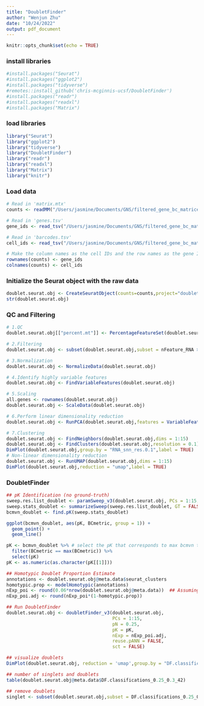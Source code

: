 ```yaml
---
title: "DoubletFinder"
author: "Wenjun Zhu"
date: "10/24/2022"
output: pdf_document
---
```


```r
knitr::opts_chunk$set(echo = TRUE)
```


### install libraries

```r
#install.packages("Seurat")
#install.packages("ggplot2")
#install.packages("tidyverse")
#remotes::install_github('chris-mcginnis-ucsf/DoubletFinder')
#install.packages("readr")
#install.packages("readxl")
#install.packages("Matrix")
```


### load libraries

```r
library("Seurat")
library("ggplot2")
library("tidyverse")
library("DoubletFinder")
library("readr")
library("readxl")
library("Matrix")
library("knitr")
```


### Load data

```r
# Read in 'matrix.mtx'
counts <- readMM("/Users/jasmine/Documents/GNS/filtered_gene_bc_matrices/GRCh38/matrix.mtx")

# Read in 'genes.tsv'
gene_ids <- read_tsv("/Users/jasmine/Documents/GNS/filtered_gene_bc_matrices/GRCh38/genes.tsv", col_names = FALSE, show_col_types = FALSE)$X1

# Read in 'barcodes.tsv'
cell_ids <- read_tsv("/Users/jasmine/Documents/GNS/filtered_gene_bc_matrices/GRCh38/barcodes.tsv", col_names = FALSE, show_col_types = FALSE)$X1

# Make the column names as the cell IDs and the row names as the gene IDs
rownames(counts) <- gene_ids
colnames(counts) <- cell_ids
```


### Initialize the Seurat object with the raw data

```r
doublet.seurat.obj <- CreateSeuratObject(counts=counts,project="doublet",min.cells=3,min.features=2)
str(doublet.seurat.obj)
```


### QC and Filtering

```r
# 1.QC
doublet.seurat.obj[["percent.mt"]] <- PercentageFeatureSet(doublet.seurat.obj,pattern = "^MT-")

# 2.Filtering
doublet.seurat.obj <- subset(doublet.seurat.obj,subset = nFeature_RNA > 2 & nFeature_RNA < 1000 & percent.mt < 10)

# 3.Normalization
doublet.seurat.obj <- NormalizeData(doublet.seurat.obj)

# 4.Identify highly variable features
doublet.seurat.obj <- FindVariableFeatures(doublet.seurat.obj)

# 5.Scaling
all.genes <- rownames(doublet.seurat.obj)
doublet.seurat.obj <- ScaleData(doublet.seurat.obj)

# 6.Perform linear dimensionality reduction
doublet.seurat.obj <- RunPCA(doublet.seurat.obj,features = VariableFeatures(object=doublet.seurat.obj))

# 7.Clustering
doublet.seurat.obj <- FindNeighbors(doublet.seurat.obj,dims = 1:15)
doublet.seurat.obj <- FindClusters(doublet.seurat.obj,resolution = 0.1)
DimPlot(doublet.seurat.obj,group.by = "RNA_snn_res.0.1",label = TRUE)
# Non-linear dimensionality reduction
doublet.seurat.obj <- RunUMAP(doublet.seurat.obj,dims = 1:15)
DimPlot(doublet.seurat.obj,reduction = "umap",label = TRUE)
```


### DoubletFinder

```r
## pK Identification (no ground-truth)
sweep.res.list_doublet <- paramSweep_v3(doublet.seurat.obj, PCs = 1:15, sct = FALSE)
sweep.stats_doublet <- summarizeSweep(sweep.res.list_doublet, GT = FALSE)
bcmvn_doublet <- find.pK(sweep.stats_doublet)

ggplot(bcmvn_doublet, aes(pK, BCmetric, group = 1)) +
  geom_point() +
  geom_line()

pK <- bcmvn_doublet %>% # select the pK that corresponds to max bcmvn to optimize doublet detection
  filter(BCmetric == max(BCmetric)) %>%
  select(pK) 
pK <- as.numeric(as.character(pK[[1]]))

## Homotypic Doublet Proportion Estimate
annotations <- doublet.seurat.obj@meta.data$seurat_clusters
homotypic.prop <- modelHomotypic(annotations)           
nExp_poi <- round(0.06*nrow(doublet.seurat.obj@meta.data))  ## Assuming 6% doublet formation rate - tailor for your dataset
nExp_poi.adj <- round(nExp_poi*(1-homotypic.prop))

## Run DoubletFinder
doublet.seurat.obj <- doubletFinder_v3(doublet.seurat.obj,
                                       PCs = 1:15,
                                       pN = 0.25,
                                       pK = pK,
                                       nExp = nExp_poi.adj,
                                       reuse.pANN = FALSE,
                                       sct = FALSE)

## visualize doublets
DimPlot(doublet.seurat.obj, reduction = 'umap',group.by = "DF.classifications_0.25_0.3_42")

## number of singlets and doublets
table(doublet.seurat.obj@meta.data$DF.classifications_0.25_0.3_42)

## remove doublets
singlet <- subset(doublet.seurat.obj,subset = DF.classifications_0.25_0.3_42 == "Singlet")
```
